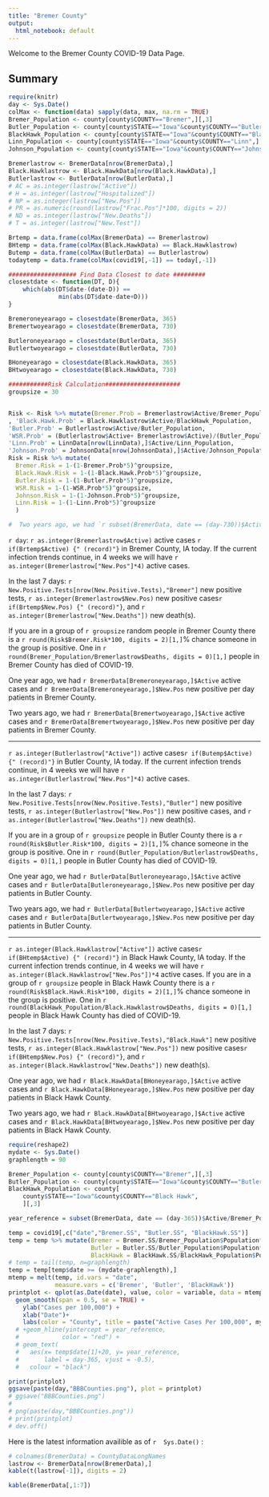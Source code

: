 ```yaml
---
title: "Bremer County"
output:
  html_notebook: default
---
```


Welcome to the Bremer County COVID-19 Data Page.

## Summary
```r
require(knitr)
day <- Sys.Date()
colMax <- function(data) sapply(data, max, na.rm = TRUE)
Bremer_Population <- county[county$COUNTY=="Bremer",][,3]
Butler_Population <- county[county$STATE=="Iowa"&county$COUNTY=="Butler",][,3]
BlackHawk_Population <- county[county$STATE=="Iowa"&county$COUNTY=="Black Hawk",][,3]
Linn_Population <- county[county$STATE=="Iowa"&county$COUNTY=="Linn",][,3]
Johnson_Population <- county[county$STATE=="Iowa"&county$COUNTY=="Johnson",][,3]

Bremerlastrow <- BremerData[nrow(BremerData),]
Black.Hawklastrow <- Black.HawkData[nrow(Black.HawkData),]
Butlerlastrow <- ButlerData[nrow(ButlerData),]
# AC = as.integer(lastrow["Active"])
# H = as.integer(lastrow["Hospitalized"])
# NP = as.integer(lastrow["New.Pos"])
# PR = as.numeric(round(lastrow["Frac.Pos"]*100, digits = 2))
# ND = as.integer(lastrow["New.Deaths"])
# T = as.integer(lastrow["New.Test"])

Brtemp = data.frame(colMax(BremerData) == Bremerlastrow)
BHtemp = data.frame(colMax(Black.HawkData) == Black.Hawklastrow)
Butemp = data.frame(colMax(ButlerData) == Butlerlastrow)
todaytemp = data.frame(colMax(covid19[,-1]) == today[,-1])

################### Find Data Closest to date #########
closestdate <- function(DT, D){
    which(abs(DT$date-(date-D)) == 
              min(abs(DT$date-date+D)))
}

Bremeroneyearago = closestdate(BremerData, 365)
Bremertwoyearago = closestdate(BremerData, 730)

Butleroneyearago = closestdate(ButlerData, 365)
Butlertwoyearago = closestdate(ButlerData, 730)

BHoneyearago = closestdate(Black.HawkData, 365)
BHtwoyearago = closestdate(Black.HawkData, 730)

###########Risk Calculation#####################
groupsize = 30


Risk <- Risk %>% mutate(Bremer.Prob = Bremerlastrow$Active/Bremer_Population 
, 'Black.Hawk.Prob' = Black.Hawklastrow$Active/BlackHawk_Population, 
'Butler.Prob' = Butlerlastrow$Active/Butler_Population,
'WSR.Prob' = (Butlerlastrow$Active+ Bremerlastrow$Active)/(Butler_Population+ Bremer_Population), 
'Linn.Prob' = LinnData[nrow(LinnData),]$Active/Linn_Population,
'Johnson.Prob' = JohnsonData[nrow(JohnsonData),]$Active/Johnson_Population)
Risk = Risk %>% mutate(
  Bremer.Risk = 1-(1-Bremer.Prob*5)^groupsize,
  Black.Hawk.Risk = 1-(1-Black.Hawk.Prob*5)^groupsize,
  Butler.Risk = 1-(1-Butler.Prob*5)^groupsize,
  WSR.Risk = 1-(1-WSR.Prob*5)^groupsize,
  Johnson.Risk = 1-(1-Johnson.Prob*5)^groupsize,
  Linn.Risk = 1-(1-Linn.Prob*5)^groupsize
  )
```
```r
#  Two years ago, we had `r subset(BremerData, date == (day-730))$Active` active cases and  `r subset(BremerData, date == (day-730))$New.Pos` new positive patients in Bremer County. 
```

`r day`: `r as.integer(Bremerlastrow$Active)` active cases `r if(Brtemp$Active) {" (record)"}` in Bremer County, IA today. If the current infection trends continue, in 4 weeks we will have `r as.integer(Bremerlastrow["New.Pos"]*4)` active cases.

In the last 7 days: `r New.Positive.Tests[nrow(New.Positive.Tests),"Bremer"]` new positive tests, `r as.integer(Bremerlastrow$New.Pos)`  new positive cases`r if(Brtemp$New.Pos) {" (record)"}`,  and `r as.integer(Bremerlastrow["New.Deaths"])` new death(s).

If you are in a group of `r groupsize` random people in Bremer County there is a `r round(Risk$Bremer.Risk*100, digits = 2)[1,]`% chance someone in the group is positive. One in `r round(Bremer_Population/Bremerlastrow$Deaths, digits = 0)[1,]` people in Bremer County has died of COVID-19.

 One year ago, we had `r BremerData[Bremeroneyearago,]$Active` active cases and  `r BremerData[Bremeroneyearago,]$New.Pos` new positive per day patients in Bremer County. 
 
 Two years ago, we had `r BremerData[Bremertwoyearago,]$Active` active cases and  `r BremerData[Bremertwoyearago,]$New.Pos` new positive per day patients in Bremer County. 

***
 `r as.integer(Butlerlastrow["Active"])` active cases`r if(Butemp$Active) {" (record)"}` in Butler County, IA today. If the current infection trends continue, in 4 weeks we will have `r as.integer(Butlerlastrow["New.Pos"]*4)` active cases. 
 
In the last 7 days: `r New.Positive.Tests[nrow(New.Positive.Tests),"Butler"]` new positive tests, `r as.integer(Butlerlastrow["New.Pos"])` new positive cases,  and `r as.integer(Butlerlastrow["New.Deaths"])` new death(s).

If you are in a group of `r groupsize` people in Butler County there is a `r round(Risk$Butler.Risk*100, digits = 2)[1,]`% chance someone in the group is positive. One in `r round(Butler_Population/Butlerlastrow$Deaths, digits = 0)[1,]` people in Butler County has died of COVID-19.

 One year ago, we had `r ButlerData[Butleroneyearago,]$Active` active cases and  `r ButlerData[Butleroneyearago,]$New.Pos` new positive per day patients in Butler County. 
 
 Two years ago, we had `r ButlerData[Butlertwoyearago,]$Active` active cases and  `r ButlerData[Butlertwoyearago,]$New.Pos` new positive per day patients in Butler County. 
 
 ***
 `r as.integer(Black.Hawklastrow["Active"])` active cases`r if(BHtemp$Active) {" (record)"}` in Black Hawk County, IA today. If the current infection trends continue, in 4 weeks we will have `r as.integer(Black.Hawklastrow["New.Pos"])*4` active cases. If you are in a group of `r groupsize` people in Black Hawk County there is a `r round(Risk$Black.Hawk.Risk*100, digits = 2)[1,]`% chance someone in the group is positive. One in `r round(BlackHawk_Population/Black.Hawklastrow$Deaths, digits = 0)[1,]` people in Black Hawk County has died of COVID-19.
 
In the last 7 days: `r New.Positive.Tests[nrow(New.Positive.Tests),"Black.Hawk"]` new positive tests, `r as.integer(Black.Hawklastrow["New.Pos"])` new positive cases`r if(BHtemp$New.Pos) {" (record)"}`, and `r as.integer(Black.Hawklastrow["New.Deaths"])` new death(s).

 One year ago, we had `r Black.HawkData[BHoneyearago,]$Active` active cases and  `r Black.HawkData[BHoneyearago,]$New.Pos` new positive per day patients in Black Hawk County. 
 
 Two years ago, we had `r Black.HawkData[BHtwoyearago,]$Active` active cases and  `r Black.HawkData[BHtwoyearago,]$New.Pos` new positive per day patients in Black Hawk County. 

 
```r
require(reshape2)
mydate <- Sys.Date()
graphlength = 90

Bremer_Population <- county[county$COUNTY=="Bremer",][,3]
Butler_Population <- county[county$STATE=="Iowa"&county$COUNTY=="Butler",][,3]
BlackHawk_Population <- county[
    county$STATE=="Iowa"&county$COUNTY=="Black Hawk",
    ][,3]

year_reference = subset(BremerData, date == (day-365))$Active/Bremer_Population*10^5

temp = covid19[,c("date","Bremer.SS", "Butler.SS", "BlackHawk.SS")]
temp = temp %>% mutate(Bremer = Bremer.SS/Bremer_Population$Population*100000,
                       Butler = Butler.SS/Butler_Population$Population* 100000,
                       BlackHawk = BlackHawk.SS/BlackHawk_Population$Population * 100000)
# temp = tail(temp, n=graphlength)
temp = temp[temp$date >= (mydate-graphlength),]
mtemp = melt(temp, id.vars = "date", 
             measure.vars = c('Bremer', 'Butler', 'BlackHawk'))
printplot <- qplot(as.Date(date), value, color = variable, data = mtemp, geom = "point") +
  geom_smooth(span = 0.5, se = TRUE) +
    ylab("Cases per 100,000") +
    xlab("Date")+
    labs(color = "County", title = paste("Active Cases Per 100,000", mydate))
  # +geom_hline(yintercept = year_reference, 
  #            color = "red") + 
  # geom_text(
  #   aes(x= temp$date[1]+20, y= year_reference, 
  #       label = day-365, vjust = -0.5), 
  #   colour = "black")

print(printplot)
ggsave(paste(day,"BBBCounties.png"), plot = printplot)
# ggsave("BBBCounties.png")
# 
# png(paste(day,"BBBCounties.png"))
# print(printplot)
# dev.off()
```


Here is the latest information availible as of `r  Sys.Date()` :
```r
# colnames(BremerData) = CountyDataLongNames
lastrow <- BremerData[nrow(BremerData),]
kable(t(lastrow[-1]), digits = 2)
```

```r
kable(BremerData[,1:7])
```

